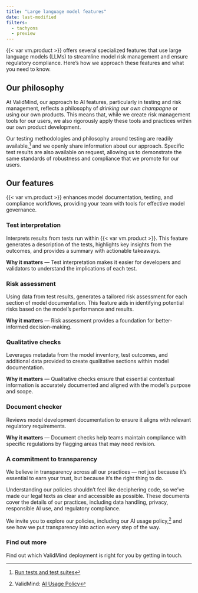 ```yaml
---
title: "Large language model features"
date: last-modified
filters:
  - tachyons
  - preview
---
```


<!-- Title alternatives: 
- AI-driven features and capabilities
- Advanced AI and LLM features
- LLM-powered tools and features
-->
{{< var vm.product >}} offers several specialized features that use large language models (LLMs) to streamline model risk management and ensure regulatory compliance. Here's how we approach these features and what you need to know. 

## Our philosophy

At ValidMind, our approach to AI features, particularly in testing and risk management, reflects a philosophy of _drinking our own champagne_ or using our own products. This means that, while we create risk management tools for our users, we also rigorously apply these tools and practices within our own product development.

Our testing methodologies and philosophy around testing are readily available,[^1] and we openly share information about our approach. Specific test results are also available on request, allowing us to demonstrate the same standards of robustness and compliance that we promote for our users.

## Our features

{{< var vm.product >}} enhances model documentation, testing, and compliance workflows, providing your team with tools for effective model governance.

::: {.attn}
:::: {.flex .flex-wrap .justify-around}

::: {.w-50-ns .pr4}
### Test interpretation

Interprets results from tests run within {{< var vm.product >}}. This feature generates a description of the tests, highlights key insights from the outcomes, and provides a summary with actionable takeaways.

**Why it matters** — Test interpretation makes it easier for developers and validators to understand the implications of each test.


### Risk assessment

Using data from test results, generates a tailored risk assessment for each section of model documentation. This feature aids in identifying potential risks based on the model’s performance and results.

**Why it matters** — Risk assessment provides a foundation for better-informed decision-making.
:::

::: {.w-50-ns .pl4}
### Qualitative checks

Leverages metadata from the model inventory, test outcomes, and additional data provided to create qualitative sections within model documentation. 

**Why it matters** — Qualitative checks ensure that essential contextual information is accurately documented and aligned with the model's purpose and scope.

### Document checker

Reviews model development documentation to ensure it aligns with relevant regulatory requirements. 

**Why it matters** — Document checks help teams maintain compliance with specific regulations by flagging areas that may need revision.

<!-- NR Nov 2024 Uncomment when available -->
<!-- ### Section checker

Assesses each part of the model documentation for adherence to internal guidelines and policies. This tool supports consistent documentation standards across the organization, promoting uniformity in compliance practices. -->
:::

::::
:::


:::: {.flex .flex-wrap .justify-around}

::: {.w-50-ns .pr4}
### A commitment to transparency

We believe in transparency across all our practices — not just because it’s essential to earn your trust, but because it’s the right thing to do. 

Understanding our policies shouldn’t feel like deciphering code, so we’ve made our legal texts as clear and accessible as possible. These documents cover the details of our practices, including data handling, privacy, responsible AI use, and regulatory compliance. 

:::

::: {.w-50-ns .pt4}

:::{.preview source="https://validmind.com/about/legal" height="230"}
:::

:::

::::

We invite you to explore our policies, including our AI usage policy,[^2] and see how we put transparency into action every step of the way. 

:::: {.flex .flex-wrap .justify-around}

::: {.w-50-ns .pr4}
### Find out more

Find out which ValidMind deployment is right for you by getting in touch.

:::

::: {.w-50-ns .pt4}

:::{.preview source="https://validmind.com/contact/" height="230"}
:::

:::

::::

<!-- FOOTNOTES -->

[^1]: [Run tests and test suites](//developer/model-testing/testing-overview.qmd)

[^2]: ValidMind: [AI Usage Policy](https://validmind.com/about/legal/ai-usage-policy/)